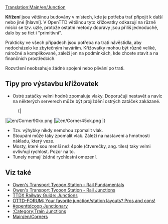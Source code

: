 [[Translation:Main/en/Junction]]{{cs/Obsah}}

'''Křížení''' jsou většinou budovány v místech, kde je potřeba trať připojit k další nebo jíné [hlavní]. V OpenTTD většinou tyto křižovatky odkazují na různě mísící se tzv. uzle, protože ostatní metody dopravy jsou přiliš jednoduché, dalo by se řict i "primitivní".

Prakticky ve všech případech jsou potřeba na trati návěstidla, aby nedocházelo ke zbytečným haváriím. Křižovatky mohou být různě veliké, náročné a komplikované, záleží jen na podmínkách, kde chcete stavit a na finančnich prostředcích.

Rozvržení neobsahuje žádné spojení nebo plivání po trati.
==Tipy pro výstavbu křížovatek==

* Ostré zatáčky velmi hodně zpomaluje vlaky. Doporučuji nestavět a navíc na některých serverech může být projíždění ostrých zatáček zakázané.
:{|
|[[File:en/Corner90ko.png]]
|[[File:en/Corner45ok.png]]
|}
* Tzv. výhybky nikdy nemohou zpomalit vlak.
* Stoupání může taky zpomalit vlak. Záleží na nastavení a hmotnosti nákladu, který veze.
* Mosty, které sou menší než 4pole (čtverečky, ang. tiles) taky velmi ovlivňují rychlost. Pozor na to.
* Tunely nemají žádné rychlostní omezení.

==Viz také==
* [http://www.transporttycoon.net/rail Owen's Transport Tycoon Station - Rail Fundamentals]
* [http://www.transporttycoon.net/junctions Owen's Transport Tycoon Station - Rail Junctions]
* [http://uwe.s2000.ws/ttdx/network/junctions.php?lang=en TTDX Railway Guide: Junctions]
* [http://www.tt-forums.net/viewtopic.php?p=251709#251709 OTTD-FORUM: Your favorite junction/station layouts? Pros and cons!]
* [http://wiki.openttdcoop.org/Junctionary #openttdcoop Junctionary]
* [[Category/en/Train Junctions|:Category:Train Junctions]]
* [[Main/en/Corners]]
